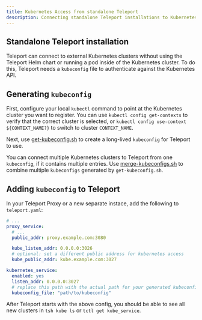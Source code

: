 ```yaml
---
title: Kubernetes Access from standalone Teleport
description: Connecting standalone Teleport installations to Kubernetes clusters
---
```


## Standalone Teleport installation

Teleport can connect to external Kubernetes clusters without using the Teleport
Helm chart or running a pod inside of the Kubernetes cluster. To do this,
Teleport needs a `kubeconfig` file to authenticate against the Kubernetes API.

## Generating `kubeconfig`

First, configure your local `kubectl` command to point at the Kubernetes
cluster you want to register. You can use `kubectl config get-contexts` to
verify that the correct cluster is selected, or `kubectl config use-context
${CONTEXT_NAME?}` to switch to cluster `CONTEXT_NAME`.

Next, use
[get-kubeconfig.sh](https://github.com/gravitational/teleport/blob/master/examples/k8s-auth/get-kubeconfig.sh)
to create a long-lived `kubeconfig` for Teleport to use.

You can connect multiple Kubernetes clusters to Teleport from one `kubeconfig`,
if it contains multiple entries. Use
[merge-kubeconfigs.sh](https://github.com/gravitational/teleport/blob/master/examples/k8s-auth/merge-kubeconfigs.sh)
to combine multiple `kubeconfigs` generated by `get-kubeconfig.sh`.

## Adding `kubeconfig` to Teleport

In your Teleport Proxy or a new separate instace, add the following to
`teleport.yaml`:

```yaml
# ...
proxy_service:
  # ...
  public_addr: proxy.example.com:3080

  kube_listen_addr: 0.0.0.0:3026
  # optional: set a different public address for kubernetes access
  kube_public_addr: kube.example.com:3027

kubernetes_service:
  enabled: yes
  listen_addr: 0.0.0.0:3027
  # replace this path with the actual path for your generated kubeconfig
  kubeconfig_file: "path/to/kubeconfig"
```

After Teleport starts with the above config, you should be able to see all new
clusters in `tsh kube ls` or `tctl get kube_service`.
